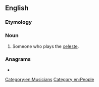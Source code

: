==English==

===Etymology===
{{suffix|en|celeste|ist}}

===Noun===
{{en-noun}}

# Someone who plays the [[celeste]].

===Anagrams===
* {{anagrams|en|telestics|testicles}}

[[Category:en:Musicians]]
[[Category:en:People]]